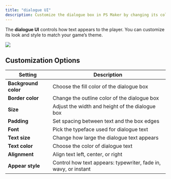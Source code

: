 ```yaml
---
title: "dialogue UI"
description: Customize the dialogue box in PS Maker by changing its colors, size, font, and animation style to match the look and feel of your game.
---
```


The **dialogue UI** controls how text appears to the player. You can customize its look and style to match your game’s theme.

![](../../../assets/docs-images/game-assets/image-2.png)

## Customization Options

| Setting              | Description                                                     |
| -------------------- | --------------------------------------------------------------- |
| **Background color** | Choose the fill color of the dialogue box                       |
| **Border color**     | Change the outline color of the dialogue box                    |
| **Size**             | Adjust the width and height of the dialogue box                 |
| **Padding**          | Set spacing between text and the box edges                      |
| **Font**             | Pick the typeface used for dialogue text                        |
| **Text size**        | Change how large the dialogue text appears                      |
| **Text color**       | Choose the color of dialogue text                               |
| **Alignment**        | Align text left, center, or right                               |
| **Appear style**     | Control how text appears: typewriter, fade in, wavy, or instant |
